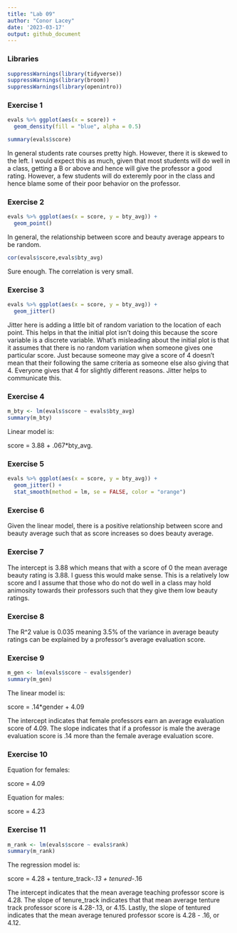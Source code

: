 ```yaml
---
title: "Lab 09"
author: "Conor Lacey"
date: '2023-03-17'
output: github_document
---
```


### Libraries

```r
suppressWarnings(library(tidyverse))
suppressWarnings(library(broom))
suppressWarnings(library(openintro))
```

### Exercise 1

```r
evals %>% ggplot(aes(x = score)) +
  geom_density(fill = "blue", alpha = 0.5)

summary(evals$score)
```

In general students rate courses pretty high. However, there it is skewed to the left. I would expect this as much, given that most students will do well in a class, getting a B or above and hence will give the professor a good rating. However, a few students will do exteremly poor in the class and hence blame some of their poor behavior on the professor. 

### Exercise 2

```r
evals %>% ggplot(aes(x = score, y = bty_avg)) + 
  geom_point() 
```

In general, the relationship between score and beauty average appears to be random. 


```r
cor(evals$score,evals$bty_avg)
```

Sure enough. The correlation is very small. 

### Exercise 3

```r
evals %>% ggplot(aes(x = score, y = bty_avg)) + 
  geom_jitter() 
```

Jitter here is adding a little bit of random variation to the location of each point. This helps in that the initial plot isn't doing this because the score variable is a discrete variable. What's misleading about the initial plot is that it assumes that there is no random variation when someone gives one particular score. Just because someone may give a score of 4 doesn't mean that their following the same criteria as someone else also giving that 4. Everyone gives that 4 for slightly different reasons. Jitter helps to communicate this. 

### Exercise 4

```r
m_bty <- lm(evals$score ~ evals$bty_avg)
summary(m_bty)
```

Linear model is: 

score = 3.88 + .067*bty_avg.

### Exercise 5

```r
evals %>% ggplot(aes(x = score, y = bty_avg)) + 
  geom_jitter() + 
  stat_smooth(method = lm, se = FALSE, color = "orange")
```

### Exercise 6

Given the linear model, there is a positive relationship between score and beauty average such that as score increases so does beauty average. 

### Exercise 7

The intercept is 3.88 which means that with a score of 0 the mean average beauty rating is 3.88. I guess this would make sense. This is a relatively low score and I assume that those who do not do well in a class may hold animosity towards their professors such that they give them low beauty ratings. 

### Exercise 8 

The R^2 value is 0.035 meaning 3.5% of the variance in average beauty ratings can be explained by a professor's average evaluation score.

### Exercise 9

```r
m_gen <- lm(evals$score ~ evals$gender)
summary(m_gen)
```

The linear model is: 

score = .14*gender + 4.09 


The intercept indicates that female professors earn an average evaluation score of 4.09. The slope indicates that if a professor is male the average evaluation score is .14 more than the female average evaluation score. 


### Exercise 10 

Equation for females:

score = 4.09

Equation for males:

score = 4.23

### Exercise 11

```r
m_rank <- lm(evals$score ~ evals$rank)
summary(m_rank)
```

The regression model is: 

score = 4.28 + tenture_track*-.13 + tenured*-.16


The intercept indicates that the mean average teaching professor score is 4.28. The slope of tenure_track indicates that that mean average tenture track professor score is 4.28-.13, or 4.15. Lastly, the slope of tentured indicates that the mean average tenured professor score is 4.28 - .16, or 4.12. 


